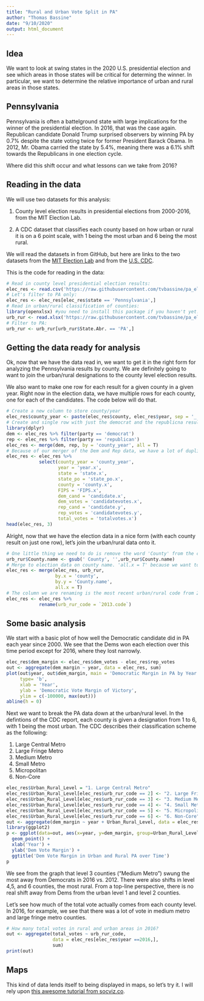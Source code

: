 ```yaml
---
title: "Rural and Urban Vote Split in PA"
author: "Thomas Bassine"
date: "9/10/2020"
output: html_document
---
```


## Idea

We want to look at swing states in the 2020 U.S. presidential election and see which areas in those states will be critical for determing the winner. In particular, we want to determine the relative importance of urban and rural areas in those states.

## Pennsylvania

Pennsylvania is often a battelground state with large implications for the winner of the presidential election. In 2016, that was the case again. Republican candidate Donald Trump surprised observers by winning PA by 0.7% despite the state voting twice for former President Barack Obama. In 2012, Mr. Obama carried the state by 5.4%, meaning there was a 6.1% shift towards the Republicans in one election cycle.

Where did this shift occur and what lessons can we take from 2016?

## Reading in the data

We will use two datasets for this analysis: 

1. County level election results in presidential elections from 2000-2016, from the MIT Election Lab. 

2. A CDC dataset that classifies each county based on how urban or rural it is on a 6 point scale, with 1 being the most urban and 6 being the most rural.

We will read the datasets in from GitHub, but here are links to the two datasets from the [MIT Election Lab](https://electionlab.mit.edu/data) and from the [U.S. CDC](https://www.cdc.gov/nchs/data_access/urban_rural.htm).

This is the code for reading in the data:
```R
# Read in county level presidential election results:
elec_res <- read.csv('https://raw.githubusercontent.com/tvbassine/pa_elections_analysis/master/countypres_2000-2016.csv', stringsAsFactors = F)
# Let's filter to PA only:
elec_res <- elec_res[elec_res$state == 'Pennsylvania',]
# Read in urban/rural classification of counties:
library(openxlsx) #you need to install this package if you haven't yet.
urb_rur <- read.xlsx('https://raw.githubusercontent.com/tvbassine/pa_elections_analysis/master/NCHSURCodes2013.xlsx')
# Filter to PA:
urb_rur <- urb_rur[urb_rur$State.Abr. == 'PA',]
```

## Getting the data ready for analysis

Ok, now that we have the data read in, we want to get it in the right form for analyzing the Pennsylvania results by county. We are definitely going to want to join the urban/rural designations to the county level election results. 

We also want to make one row for each result for a given county in a given year. Right now in the election data, we have multiple rows for each county, one for each of the candidates. The code below will do that.

```R
# Create a new column to store county/year
elec_res$county_year <- paste(elec_res$county, elec_res$year, sep = '_')
# Create and single row with just the democrat and the republicna results for each county/year
library(dplyr)
dem <- elec_res %>% filter(party == 'democrat')
rep <- elec_res %>% filter(party == 'republican')
elec_res <- merge(dem, rep, by = 'county_year', all = T)
# Because of our merger of the Dem and Rep data, we have a lot of duplicate columns. We'll use select to narrow down to the columns we need print some of the data so we can get a feel for it looks like.
elec_res <- elec_res %>% 
            select(county_year = 'county_year',
                   year = 'year.x',
                   state = 'state.x',
                   state_po = 'state_po.x',
                   county = 'county.x',
                   FIPS = 'FIPS.x',
                   dem_cand = 'candidate.x',
                   dem_votes = 'candidatevotes.x',
                   rep_cand = 'candidate.y',
                   rep_votes = 'candidatevotes.y',
                   total_votes = 'totalvotes.x')
head(elec_res, 3)
```

Alright, now that we have the election data in a nice form (with each county result on just one row), let's join the urban/rural data onto it.

```R
# One little thing we need to do is remove the word 'County' from the county names in urb_rur to get the formats to match
urb_rur$County.name <- gsub(' County', '',urb_rur$County.name)
# Merge to election data on county name. 'all.x = T' because we want to do a left join.
elec_res <- merge(elec_res, urb_rur, 
                  by.x = 'county',
                  by.y = 'County.name',
                  all.x = T)
# The column we are renaming is the most recent urban/rural code from 2013.
elec_res <- elec_res %>% 
            rename(urb_rur_code = `2013.code`)
```

## Some basic analysis

We start with a basic plot of how well the Democratic candidate did in PA each year since 2000. We see that the Dems won each election over this time period except for 2016, where they lost narrowly.

```R
elec_res$dem_margin <- elec_res$dem_votes - elec_res$rep_votes
out <- aggregate(dem_margin ~ year, data = elec_res, sum)
plot(out$year, out$dem_margin, main = 'Democratic Margin in PA by Year',
     type= 'b',
     xlab = 'Year',
     ylab = 'Democratic Vote Margin of Victory',
     ylim = c(-100000, max(out)))
abline(h = 0)
```

Next we want to break the PA data down at the urban/rural level. In the defintions of the CDC report, each county is given a designation from 1 to 6, with 1 being the most urban. The CDC describes their classification scheme as the following:

1) Large Central Metro
2) Large Fringe Metro
3) Medium Metro
4) Small Metro
5) Micropolitan
6) Non-Core
 

```R
elec_res$Urban_Rural_Level = "1. Large Central Metro"
elec_res$Urban_Rural_Level[elec_res$urb_rur_code == 2] <- "2. Large Fringe Metro"
elec_res$Urban_Rural_Level[elec_res$urb_rur_code == 3] <- "3. Medium Metro"
elec_res$Urban_Rural_Level[elec_res$urb_rur_code == 4] <- "4. Small Metro"
elec_res$Urban_Rural_Level[elec_res$urb_rur_code == 5] <- "5. Micropolitan"
elec_res$Urban_Rural_Level[elec_res$urb_rur_code == 6] <- "6. Non-Core"
out <- aggregate(dem_margin ~ year + Urban_Rural_Level, data = elec_res, sum)
library(ggplot2)
p <- ggplot(data=out, aes(x=year, y=dem_margin, group=Urban_Rural_Level)) + geom_line(aes(color=Urban_Rural_Level)) +
  geom_point() +
  xlab('Year') + 
  ylab('Dem Vote Margin') +
  ggtitle('Dem Vote Margin in Urban and Rural PA over Time')
p

```


We see from the graph that level 3 counties ("Medium Metro") swung the most away from Democrats in 2016 vs. 2012. There were also shifts in level 4,5, and 6 counties, the most rural. From a top-line perspective, there is no real shift away from Dems from the urban level 1 and level 2 counties.

Let's see how much of the total vote actually comes from each county level. In 2016, for example, we see that there was a lot of vote in medium metro and large fringe metro counties.
```R
# How many total votes in rural and urban areas in 2016?
out <- aggregate(total_votes ~ urb_rur_code, 
                 data = elec_res[elec_res$year ==2016,], 
                 sum)
print(out)
```


## Maps

This kind of data lends itself to being displayed in maps, so let's try it. I will rely upon [this awesome tutorial from socviz.co](https://socviz.co/maps.html).

